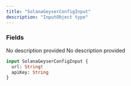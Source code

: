 ```yaml
---
title: "SolanaGeyserConfigInput"
description: "InputObject type"
---
```


### Fields

<ResponseField name="url" type="String!" required>
  No description provided
</ResponseField>

<ResponseField name="apiKey" type="String">
  No description provided
</ResponseField>


```graphql SolanaGeyserConfigInput
input SolanaGeyserConfigInput {
  url: String!
  apiKey: String
}
```
